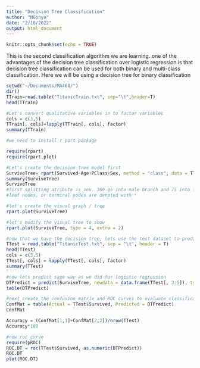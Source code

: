 ```yaml
---
title: "Decision Tree Classification"
author: "NGonyo"
date: "2/18/2022"
output: html_document
---
```


```r
knitr::opts_chunk$set(echo = TRUE)
```

This is the second classification algorithm we are learning. one of the advantages of the decision tree classification over logistic regression is that decision tree classification can be used for both binary and multi-class classification. Here we will be using a decision tree for binary classification


```r
setwd("~/Documents/MA468/")
dir()
TTrain=read.table("TitanicTrain.txt", sep="\t",header=T)
head(TTrain)

#Let's convert qualitative variables in to factor variables
cols = c(3,5)
TTrain[, cols]=lapply(TTrain[, cols], factor)
summary(TTrain)

#we need to install r part package 

require(rpart)
require(rpart.plot)

#Let's create the decision tree model first
SurviveTree= rpart(Survived~Age+PClass+Sex, method = "class", data = TTrain)
summary(SurviveTree)
SurviveTree
#first splitting atribute is sex. 369 go into male branch and 75 into female branch
#leaf nodes, or terminal nodes are denoted with *

#let's create the visual graph / tree
rpart.plot(SurviveTree)

#let's modify the visual tree to show 
rpart.plot(SurviveTree, type = 4, extra = 2)

#now that we have the decision tree, lets use the test dataset to predict
TTest = read.table("TitanicTest.txt", sep = "\t", header = T)
head(TTest)
cols = c(3,5)
TTest[, cols] = lapply(TTest[, cols], factor)
summary(TTest)

#now lets predict same way as we did for logistic regression
DTPredict = predict(SurviveTree, newdata = data.frame(TTest[, 3:5]), type = "class")
table(DTPredict)

#next create the confusion matrix and ROC curves to evaluate classification performance
ConfMat = table(Actual = TTest$Survived, Predicted = DTPredict)
ConfMat

Accuracy = (ConfMat[1,1]+ConfMat[2,2])/nrow(TTest)
Accuracy*100

#now roc curve
require(pROC)
ROC.DT = roc(TTest$Survived, as.numeric(DTPredict))
ROC.DT
plot(ROC.DT)


```